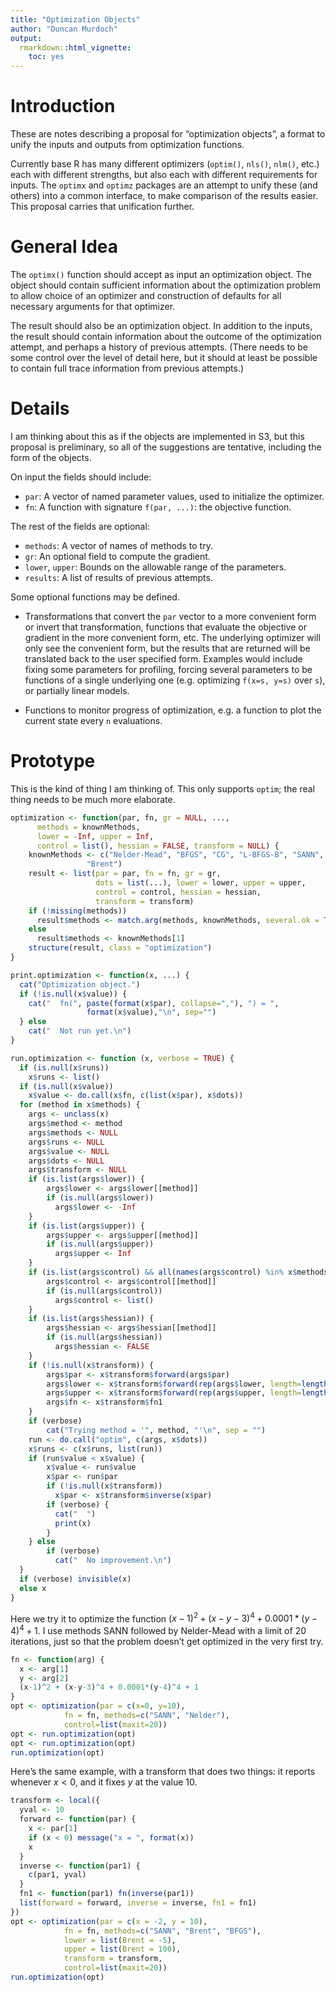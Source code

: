 ```yaml
---
title: "Optimization Objects"
author: "Duncan Murdoch"
output:
  rmarkdown::html_vignette:
    toc: yes
---
```


# Introduction

These are notes describing a proposal for "optimization objects", a format
to unify the inputs and outputs from optimization functions.

Currently base R has many different optimizers (`optim()`, `nls()`, `nlm()`, etc.)
each with different strengths, but also each with different requirements for 
inputs.  The `optimx` and `optimz` packages are an attempt to unify these
(and others) into a common interface, to make comparison of the results easier.
This proposal carries that unification further.

# General Idea

The `optimx()` function should accept as input an optimization object.  The
object should contain sufficient information about the optimization problem
to allow choice of an optimizer and construction of defaults for all necessary 
arguments for that optimizer.

The result should also be an optimization object.  In addition to the inputs, 
the result should contain information about the outcome of the optimization 
attempt, and perhaps a history of previous attempts.  (There needs to be 
some control over the level of detail here, but it should at least be possible
to contain full trace information from previous attempts.)

# Details

I am thinking about this as if the objects are implemented in S3, but
this proposal is preliminary, so all of the suggestions are tentative,
including the form of the objects.

On input the fields should include:

* `par`:  A vector of named parameter values, used to initialize the optimizer.
* `fn`:   A function with signature `f(par, ...)`: the objective function.

The rest of the fields are optional:

* `methods`:  A vector of names of methods to try.
* `gr`:   An optional field to compute the gradient.
* `lower`, `upper`:  Bounds on the allowable range of the parameters.
* `results`:  A list of results of previous attempts.

Some optional functions may be defined.

* Transformations that
convert the `par` vector to a more convenient form or invert that transformation,
functions that evaluate the objective or gradient in the more convenient
form, etc.  The underlying optimizer will only see the convenient form, but 
the results that are returned will be translated back to the user specified form.
Examples would include fixing some parameters for profiling, 
forcing several parameters to be
functions of a single underlying one (e.g. optimizing `f(x=s, y=s)` over `s`),
or partially linear models.

* Functions to monitor progress of optimization, e.g. a function to plot the
current state every `n` evaluations.

# Prototype

This is the kind of thing I am thinking of.  This only supports `optim`; the
real thing needs to be much more elaborate.

```r
optimization <- function(par, fn, gr = NULL, ...,
      methods = knownMethods,
      lower = -Inf, upper = Inf,
      control = list(), hessian = FALSE, transform = NULL) {
    knownMethods <- c("Nelder-Mead", "BFGS", "CG", "L-BFGS-B", "SANN",
                 "Brent") 
    result <- list(par = par, fn = fn, gr = gr, 
    	           dots = list(...), lower = lower, upper = upper,
    	           control = control, hessian = hessian, 
    	           transform = transform)
    if (!missing(methods))
      result$methods <- match.arg(methods, knownMethods, several.ok = TRUE)
    else
      result$methods <- knownMethods[1]
    structure(result, class = "optimization")
}

print.optimization <- function(x, ...) {
  cat("Optimization object.")
  if (!is.null(x$value)) {
    cat("  fn(", paste(format(x$par), collapse=","), ") = ", 
                 format(x$value),"\n", sep="")
  } else
    cat("  Not run yet.\n")
}

run.optimization <- function (x, verbose = TRUE) {
  if (is.null(x$runs))
    x$runs <- list()
  if (is.null(x$value))
    x$value <- do.call(x$fn, c(list(x$par), x$dots))
  for (method in x$methods) {
    args <- unclass(x)
    args$method <- method
    args$methods <- NULL
    args$runs <- NULL
    args$value <- NULL
    args$dots <- NULL
    args$transform <- NULL
    if (is.list(args$lower)) {
    	args$lower <- args$lower[[method]]
        if (is.null(args$lower)) 
          args$lower <- -Inf
    }
    if (is.list(args$upper)) {
    	args$upper <- args$upper[[method]]
    	if (is.null(args$upper))
    	  args$upper <- Inf
    }
    if (is.list(args$control) && all(names(args$control) %in% x$methods)) {
    	args$control <- args$control[[method]]
    	if (is.null(args$control))
    	  args$control <- list()
    }
    if (is.list(args$hessian)) {
    	args$hessian <- args$hessian[[method]]
    	if (is.null(args$hessian))
    	  args$hessian <- FALSE
    }
    if (!is.null(x$transform)) {
    	args$par <- x$transform$forward(args$par)
    	args$lower <- x$transform$forward(rep(args$lower, length=length(x$par)))
    	args$upper <- x$transform$forward(rep(args$upper, length=length(x$par)))
    	args$fn <- x$transform$fn1
    }
    if (verbose)
        cat("Trying method = '", method, "'\n", sep = "")
    run <- do.call("optim", c(args, x$dots))
    x$runs <- c(x$runs, list(run))
    if (run$value < x$value) {
    	x$value <- run$value
    	x$par <- run$par
    	if (!is.null(x$transform))
    	  x$par <- x$transform$inverse(x$par)
    	if (verbose) {
    	  cat("  ")
    	  print(x)
    	}
    } else 
    	if (verbose)
    	  cat("  No improvement.\n")
  }
  if (verbose) invisible(x)
  else x
}
```

Here we try it to optimize the function $(x-1)^2 + (x-y-3)^4 + 0.0001*(y-4)^4 + 1$.  I use methods SANN followed by Nelder-Mead with a limit of 20 iterations,
just so that the problem doesn't get optimized in the very first try.
```r
fn <- function(arg) {
  x <- arg[1]
  y <- arg[2]
  (x-1)^2 + (x-y-3)^4 + 0.0001*(y-4)^4 + 1
}
opt <- optimization(par = c(x=0, y=10), 
		    fn = fn, methods=c("SANN", "Nelder"), 
		    control=list(maxit=20))
opt <- run.optimization(opt)
opt <- run.optimization(opt)
run.optimization(opt)
```

Here's the same example, with a transform that does two things:  it
reports whenever $x < 0$, and it fixes $y$ at the value 10.

```r
transform <- local({
  yval <- 10
  forward <- function(par) {
    x <- par[1]
    if (x < 0) message("x = ", format(x))
    x
  }
  inverse <- function(par1) {
    c(par1, yval)
  }
  fn1 <- function(par1) fn(inverse(par1))
  list(forward = forward, inverse = inverse, fn1 = fn1)
})
opt <- optimization(par = c(x = -2, y = 10), 
		    fn = fn, methods=c("SANN", "Brent", "BFGS"), 
		    lower = list(Brent = -5), 
		    upper = list(Brent = 100), 
		    transform = transform,
		    control=list(maxit=20))
run.optimization(opt)
```